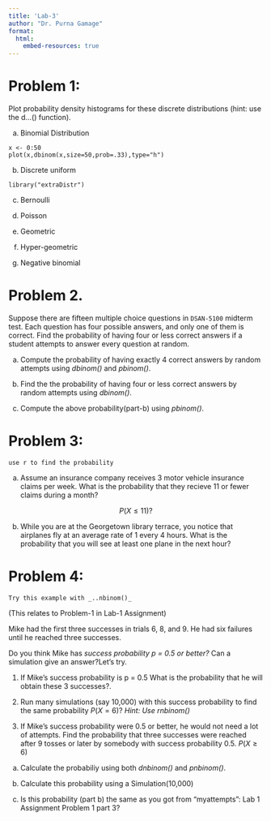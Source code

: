```yaml
---
title: 'Lab-3'
author: "Dr. Purna Gamage"
format: 
  html: 
    embed-resources: true
---
```


# Problem 1:

Plot probability density histograms for these discrete distributions (hint: use the d...() function).

a. Binomial Distribution

```
x <- 0:50
plot(x,dbinom(x,size=50,prob=.33),type="h")
```

b. Discrete uniform

```
library("extraDistr")
```

c. Bernoulli

d. Poisson

e. Geometric

f. Hyper-geometric

g. Negative binomial


# Problem 2.

Suppose there are fifteen multiple choice questions in `DSAN-5100` midterm test. Each question has four possible answers, and only one of them is correct. Find the probability of having four or less correct answers if a student attempts to answer every question at random.

a. Compute the probability of having exactly 4 correct answers by random attempts using _dbinom()_ and _pbinom()_.

b. Find the the probability of having four or less correct answers by random attempts using _dbinom()_.

c. Compute the above probability(part-b) using _pbinom()_.


# Problem 3:

`use r to find the probability`

a. Assume an insurance company receives 3 motor vehicle insurance claims per week. What is the probability that they recieve 11 or fewer claims during a month?

$$P(X\le11)?$$


b. While you are at the Georgetown library terrace, you notice that airplanes fly at an average rate of 1 every 4 hours. What is the probability that you will see at least one plane in the next hour?

# Problem 4: 

`Try this example with _..nbinom()_`

(This relates to Problem-1 in Lab-1 Assignment)

Mike had the first three successes in trials 6, 8, and 9. He had six failures until he reached three successes.

Do you think Mike has _success probability p = 0.5 or better?_
Can a simulation give an answer?Let's try.

1.  If Mike’s success probability is p = 0.5 What is the probability that he will obtain these 3 successes?. 

2. Run many simulations (say 10,000) with this success probability to find the same probability $P(X=6)?$ _Hint: Use rnbinom()_

3. If Mike’s success probability were 0.5 or better, he would not need a lot of attempts.
Find the probability that three successes were reached after 9 tosses or later by somebody with success probability 0.5. $P(X\ge6)$

a. Calculate the probabiliy using both _dnbinom()_ and _pnbinom()_.

b. Calculate this probability using a Simulation(10,000)

c. Is this probability (part b) the same as you got from "myattempts": Lab 1 Assignment Problem 1 part 3?
